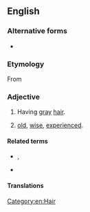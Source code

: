 {{also|grayhaired}}
==English==

===Alternative forms===
* {{l|en|grey-haired}}

===Etymology===
From {{compound|gray|haired|lang=en}}

===Adjective===
{{en-adj|-}}

# Having [[gray]] [[hair]].
# {{lb|en|by extension|figurative}} [[old]], [[wise]], [[experienced]].

====Related terms====
* {{l|en|silver-haired}}, {{l|en|silvery-haired}}
* {{l|en|white-haired}}

====Translations====
{{trans-see|gray-haired|grey-haired}}

[[Category:en:Hair]]